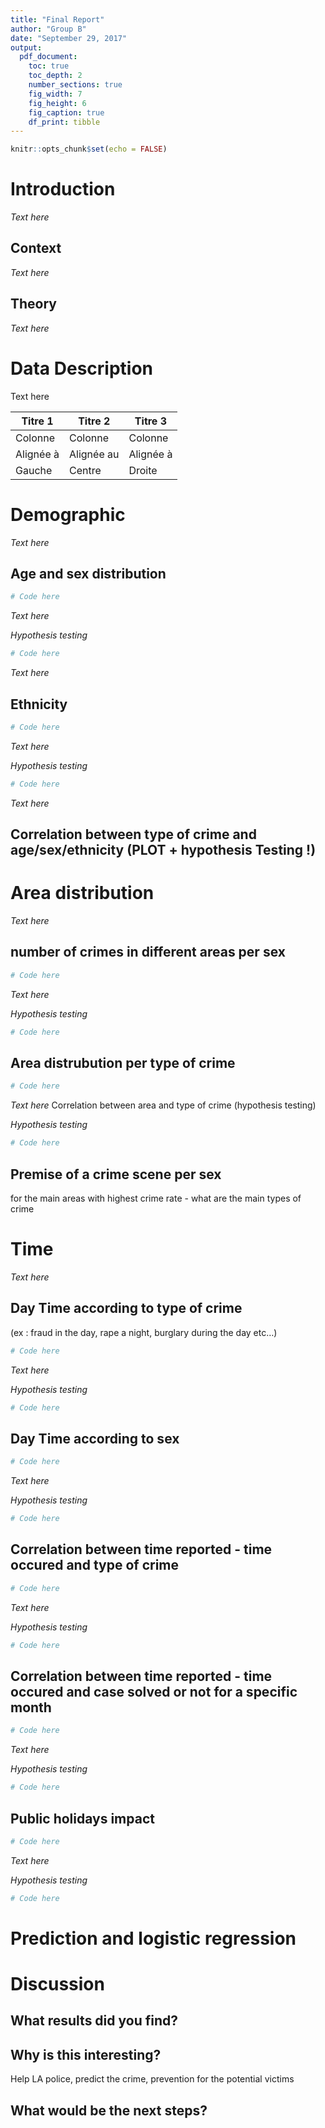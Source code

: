 ---
title: "Final Report"
author: "Group B"
date: "September 29, 2017"
output:
  pdf_document:
    toc: true
    toc_depth: 2
    number_sections: true
    fig_width: 7
    fig_height: 6
    fig_caption: true
    df_print: tibble
---

```{r setup, include=FALSE}
knitr::opts_chunk$set(echo = FALSE)
```
\newpage

Introduction
=====================

_Text here_

Context
-------------------
_Text here_

Theory
-------------------
_Text here_


Data Description
=====================

Text here


| Titre 1       |     Titre 2     |   Titre 3      |
| ------------- | -------------   | ---------      |
| Colonne       |     Colonne     |      Colonne   |
| Alignée à     |      Alignée au |     Alignée à  |
| Gauche        |      Centre     |      Droite    |


Demographic
=====================

_Text here_

Age and sex distribution
-------------------

```{r , echo=FALSE}
# Code here
```

_Text here_

_Hypothesis testing_
```{r , echo=FALSE}
# Code here
```

_Text here_

Ethnicity
-------------------

```{r , echo=FALSE}
# Code here
```

_Text here_

_Hypothesis testing_

```{r , echo=FALSE}
# Code here
```

_Text here_


Correlation between type of crime and age/sex/ethnicity (PLOT + hypothesis Testing !)
-------------------

Area distribution
=====================

_Text here_

number of crimes in different areas per sex
-------------------

```{r , echo=FALSE}
# Code here
```

_Text here_

_Hypothesis testing_

```{r , echo=FALSE}
# Code here
```

Area distrubution per type of crime 
-------------------

```{r , echo=FALSE}
# Code here
```

_Text here_
Correlation between area and type of crime (hypothesis testing)

_Hypothesis testing_

```{r , echo=FALSE}
# Code here
```

Premise of a crime scene per sex
-------------------


for the main areas with highest crime rate - what are the main types of crime


Time
=====================

_Text here_

Day Time according to type of crime
-------------------

(ex : fraud in the day, rape a night, burglary during the day etc...)

```{r , echo=FALSE}
# Code here
```

_Text here_

_Hypothesis testing_

```{r , echo=FALSE}
# Code here
```

Day Time according to sex
-------------------

```{r , echo=FALSE}
# Code here
```

_Text here_

_Hypothesis testing_

```{r , echo=FALSE}
# Code here
```

Correlation between time reported - time occured and type of crime
-------------------

```{r , echo=FALSE}
# Code here
```

_Text here_

_Hypothesis testing_

```{r , echo=FALSE}
# Code here
```

Correlation between time reported - time occured and case solved or not for a specific month
-------------------

```{r , echo=FALSE}
# Code here
```

_Text here_

_Hypothesis testing_

```{r , echo=FALSE}
# Code here
```


Public holidays impact
-------------------

```{r , echo=FALSE}
# Code here
```

_Text here_

_Hypothesis testing_

```{r , echo=FALSE}
# Code here
```


Prediction and logistic regression
=====================



Discussion
=====================

What results did you find?	
-------------------

Why is this interesting?
-------------------

Help LA police, predict the crime, prevention for the potential victims

What would be the next steps?	
-------------------



